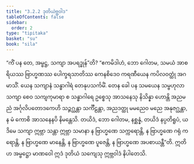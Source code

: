 ```yaml
---
title: "3.2.2 ဒုတိယဲဗ္ဘဝါဒ"
tableOfContents: false
sidebar:
  order: 2
type: "tipitaka"
basket: "su"
book: "sila"
---
```



<DynamicBreadcrumb />

<Division number="265" book="sila">

<Paragraph number="359" book="sila">
“ကိံ ပန တေ, အမ္ဗဋ္ဌ, သကျာ အပရဒ္ဓုန်”တိ? “ဧကမိဒါဟံ, ဘော ဂေါတမ, သမယံ အာစရိယဿ ဗြာဟ္မဏဿ ပေါက္ခရသာတိဿ ကေနစိဒေဝ ကရဏီယေန ကပိလဝတ္ထုံ အဂမာသိံ. ယေန သကျာနံ သန္ဓာဂါရံ တေနုပသင်္ကမိံ. တေန ခေါ ပန သမယေန သမ္ဗဟုလာ သကျာ စေဝ သကျကုမာရာ စ သန္ဓာဂါရေ ဥစ္စေသု အာသနေသု နိသိန္နာ ဟောန္တိ အညမညံ အင်္ဂုလိပတောဒကေဟိ သဉ္ဇဂ္ဃန္တာ သင်္ကီဠန္တာ, အညဒတ္ထု မမညေဝ မညေ အနုဇဂ္ဃန္တာ, န မံ ကောစိ အာသနေနပိ နိမန္တေသိ. တယိဒံ, ဘော ဂေါတမ, နစ္ဆန္နံ, တယိဒံ နပ္ပတိရူပံ, ယဒိမေ သကျာ ဣဗ္ဘာ သန္တာ ဣဗ္ဘာ သမာနာ န ဗြာဟ္မဏေ သက္ကရောန္တိ, န ဗြာဟ္မဏေ ဂရုံ ကရောန္တိ, န ဗြာဟ္မဏေ မာနေန္တိ, န ဗြာဟ္မဏေ ပူဇေန္တိ, န ဗြာဟ္မဏေ အပစာယန္တီ”တိ. ဣတိဟ အမ္ဗဋ္ဌော မာဏဝေါ ဣဒံ ဒုတိယံ သကျေသု ဣဗ္ဘဝါဒံ နိပါတေသိ.
</Paragraph>
</Division>
